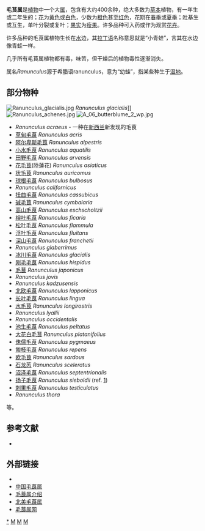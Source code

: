 {{automatic taxobox
| name = 毛莨属
| image = Creeping butercup close 800.jpg
| image_caption = [[匍枝毛茛|匍枝毛茛]] ''Ranunculus repens''
| taxon= Ranunculus
| authority = [[卡尔·林奈|L.]], 1753
| subdivision_ranks = [[种|种]]
| subdivision = 250-400余种，参见正文
}}

'''毛茛属'''是[[植物|植物]]中一个大[[属|属]]，包含有大约400余种，绝大多数为[[草本|草本]]植物，有一年生或二年生的；[[花|花]]为[[黄色|黄色]]或[[白色|白色]]，少数为[[橙色|橙色]]甚至[[红色|红色]]，花期在[[春季|春季]]或[[夏季|夏季]]；[[叶|叶]]基生或互生，单叶分裂或复叶；[[果实|果实]]为[[瘦果|瘦果]]。许多品种可入药或作为观赏[[花卉|花卉]]。

许多品种的毛茛属植物生长在[[水|水]]边，其[[拉丁语|拉丁语]]名称意思就是“小青蛙”，言其在水边像青蛙一样。

几乎所有毛茛属植物都有毒，味苦，但干燥后的植物毒性逐渐消失。

属名''Ranunculus''源于希腊语ranunculus，意为“幼蛙”，指某些种生于[[湿地|湿地]]。

== 部分物种 ==
[[File:Ranunculus_glacialis.jpg|thumb]] ''Ranunculus glacialis'']]
[[File:Ranunculus_achenes.jpg|thumb]]
[[File:A_06_butterblume_2_wp.jpg|thumb]]
* ''Ranunculus acraeus'' - 一种在[[新西兰|新西兰]]新发现的毛茛
* [[草甸毛茛|草甸毛茛]] ''Ranunculus acris'' 
* [[阿尔卑斯毛莨|阿尔卑斯毛莨]] ''Ranunculus alpestris''
* [[小水毛茛|小水毛茛]] ''Ranunculus aquatilis'' 
* [[田野毛茛|田野毛茛]] ''Ranunculus arvensis'' 
* [[花毛茛|花毛茛]](陸蓮花) ''Ranunculus asiaticus'' 
* [[状毛茛|状毛茛]] ''Ranunculus auricomus'' 
* [[球根毛茛|球根毛茛]] ''Ranunculus bulbosus'' 
* ''Ranunculus californicus'' 
* [[扭曲毛茛|扭曲毛茛]] ''Ranunculus cassubicus''  
* [[碱毛茛|碱毛茛]] ''Ranunculus cymbalaria'' 
* [[高山毛茛|高山毛茛]] ''Ranunculus eschscholtzii'' 
* [[榕叶毛茛|榕叶毛茛]] ''Ranunculus ficaria'' 
* [[松叶毛茛|松叶毛茛]] ''Ranunculus flammula'' 
* [[浮叶毛茛|浮叶毛茛]] ''Ranunculus fluitans'' 
* [[深山毛茛|深山毛茛]] ''Ranunculus franchetii'' 
* ''Ranunculus glaberrimus'' 
* [[冰川毛茛|冰川毛茛]] ''Ranunculus glacialis'' 
* [[刚毛毛茛|刚毛毛茛]] ''Ranunculus hispidus'' 
* [[毛茛|毛茛]] ''Ranunculus japonicus'' 
* ''Ranunculus jovis'' 
* ''Ranunculus kadzusensis'' 
* [[北欧毛茛|北欧毛茛]] ''Ranunculus lapponicus'' 
* [[长叶毛茛|长叶毛茛]] ''Ranunculus lingua'' 
* [[水毛茛|水毛茛]] ''Ranunculus longirostris'' 
* ''Ranunculus lyallii'' 
* ''Ranunculus occidentalis'' 
* [[池生毛茛|池生毛茛]] ''Ranunculus peltatus'' 
* [[大花白毛茛|大花白毛茛]] ''Ranunculus platanifolius'' 
* [[侏儒毛茛|侏儒毛茛]] ''Ranunculus pygmaeus'' 
* [[匍枝毛茛|匍枝毛茛]] ''Ranunculus repens'' 
* [[欧毛茛|欧毛茛]] ''Ranunculus sardous'' 
* [[石龙芮|石龙芮]] ''Ranunculus sceleratus'' 
* [[沼泽毛茛|沼泽毛茛]] ''Ranunculus septentrionalis'' 
* [[扬子毛茛|扬子毛茛]] ''Ranunculus sieboldii'' (ref. [http://www.ncbi.nlm.nih.gov/entrez/query.fcgi?cmd=Retrieve&db=pubmed&dopt=Abstract&list_uids=16395649&query_hl=46&itool=pubmed_docsum])
* [[刺果毛茛|刺果毛茛]] ''Ranunculus testiculatus'' 
* ''Ranunculus thora'' 
等。

== 参考文献 ==
{{reflist}}
* {{cite web | url=http://www.ars-grin.gov/cgi-bin/npgs/html/splist.pl?10248| title=GRIN Species Records of ''Ranunculus'' | accessdate=2008-01-08 | format= | work=Germplasm Resources Information Network (GRIN)|publisher=United States Department of Agriculture, Agricultural Research Service, Beltsville Area}}

== 外部链接 ==
{{commons|Ranunculus}}
* {{zh-hans}}{{CVH|Ranunculus}}
* [http://www.plant.ac.cn/latin/Ranunculaceae/Ranunculus.htm 中国毛莨属]{{dead link|date=2018年3月 |bot=InternetArchiveBot |fix-attempted=yes }}
* [http://ucjeps.berkeley.edu/cgi-bin/get_JM_treatment.pl?6434,6527 毛莨属介绍] {{Wayback|url=http://ucjeps.berkeley.edu/cgi-bin/get_JM_treatment.pl?6434,6527 |date=20100725055711 }}
* [http://plants.usda.gov/java/profile?symbol=RANUN 北美毛莨属] {{Wayback|url=http://plants.usda.gov/java/profile?symbol=RANUN |date=20101017083503 }}
* [http://www.andrewspink.nl/ranunculus/ 毛莨属网] {{Wayback|url=http://www.andrewspink.nl/ranunculus/ |date=20091126033127 }}
{{Taxonbar|from=Q146130}}

[[Category:毛茛属|*]]
[[Category:卡尔·林奈命名的生物分类|M]]
[[Category:_毛茛科|M]]
[[Category:_1753年描述的分类群|M]]